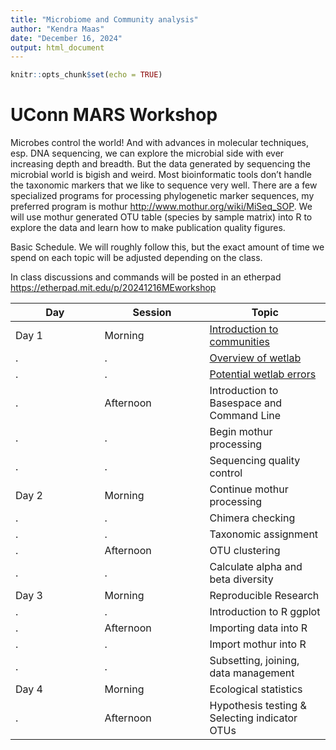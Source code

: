 ```yaml
---
title: "Microbiome and Community analysis"
author: "Kendra Maas"
date: "December 16, 2024"
output: html_document
---
```


```r
knitr::opts_chunk$set(echo = TRUE)
```
# UConn MARS Workshop 

Microbes control the world! And with advances in molecular techniques, esp. DNA sequencing, we can explore the microbial side with ever increasing depth and breadth. But the data generated by sequencing the microbial world is bigish and weird. Most bioinformatic tools don't handle the taxonomic markers that we like to sequence very well. There are a few specialized programs for processing phylogenetic marker sequences, my preferred program is mothur <http://www.mothur.org/wiki/MiSeq_SOP>. We will use mothur generated OTU table (species by sample matrix) into R to explore the data and learn how to make publication quality figures. 

Basic Schedule. We will roughly follow this, but the exact amount of time we spend on each topic will be adjusted depending on the class.

In class discussions and commands will be posted in an etherpad <https://etherpad.mit.edu/p/20241216MEworkshop>


Day|Session|Topic
------|-------|--------
Day 1|Morning|[Introduction to communities](https://krmaas.github.io/20241216MEworkshop/intro.communities.html)
.|.|[Overview of wetlab](https://krmaas.github.io/20241216MEworkshop/introWetLab.html) 
.|.|[Potential wetlab errors](https://krmaas.github.io/20241216MEworkshop/wetLabErrors.html)
.|Afternoon| Introduction to Basespace and Command Line 
.|.|Begin mothur processing
.|.|Sequencing quality control
Day 2|Morning|Continue mothur processing
.|.|Chimera checking
.|.|Taxonomic assignment
.|Afternoon|OTU clustering
.|.|Calculate alpha and beta diversity
Day 3|Morning|Reproducible Research
.|.|Introduction to R ggplot
.|Afternoon|Importing data into R
.|.|Import mothur into R
.|.|Subsetting, joining, data management
Day 4|Morning|Ecological statistics
.|Afternoon|Hypothesis testing & Selecting indicator OTUs
